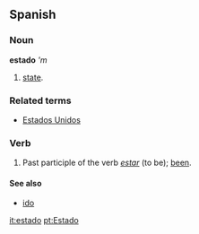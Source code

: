 ==Spanish==
===Noun===
'''estado''' '''m''
#[[state]].
===Related terms===
*[[Estados Unidos]]

===Verb===
# Past participle of the verb ''[[estar]]'' (to be); [[been]].
====See also====
*[[ido]]

[[it:estado]]
[[pt:Estado]]